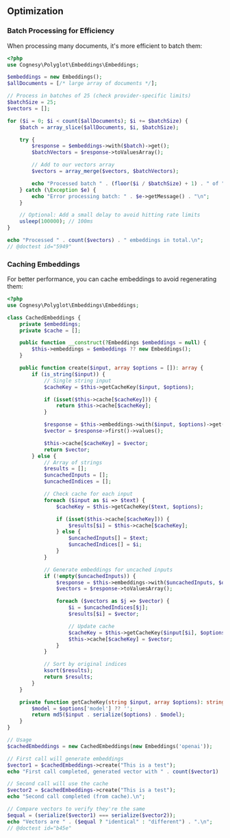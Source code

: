 ## Optimization

### Batch Processing for Efficiency

When processing many documents, it's more efficient to batch them:

```php
<?php
use Cognesy\Polyglot\Embeddings\Embeddings;

$embeddings = new Embeddings();
$allDocuments = [/* large array of documents */];

// Process in batches of 25 (check provider-specific limits)
$batchSize = 25;
$vectors = [];

for ($i = 0; $i < count($allDocuments); $i += $batchSize) {
    $batch = array_slice($allDocuments, $i, $batchSize);

    try {
        $response = $embeddings->with($batch)->get();
        $batchVectors = $response->toValuesArray();

        // Add to our vectors array
        $vectors = array_merge($vectors, $batchVectors);

        echo "Processed batch " . (floor($i / $batchSize) + 1) . " of " . ceil(count($allDocuments) / $batchSize) . "\n";
    } catch (\Exception $e) {
        echo "Error processing batch: " . $e->getMessage() . "\n";
    }

    // Optional: Add a small delay to avoid hitting rate limits
    usleep(100000); // 100ms
}

echo "Processed " . count($vectors) . " embeddings in total.\n";
// @doctest id="5949"
```


### Caching Embeddings

For better performance, you can cache embeddings to avoid regenerating them:

```php
<?php
use Cognesy\Polyglot\Embeddings\Embeddings;

class CachedEmbeddings {
    private $embeddings;
    private $cache = [];

    public function __construct(?Embeddings $embeddings = null) {
        $this->embeddings = $embeddings ?? new Embeddings();
    }

    public function create($input, array $options = []): array {
        if (is_string($input)) {
            // Single string input
            $cacheKey = $this->getCacheKey($input, $options);

            if (isset($this->cache[$cacheKey])) {
                return $this->cache[$cacheKey];
            }

            $response = $this->embeddings->with($input, $options)->get();
            $vector = $response->first()->values();

            $this->cache[$cacheKey] = $vector;
            return $vector;
        } else {
            // Array of strings
            $results = [];
            $uncachedInputs = [];
            $uncachedIndices = [];

            // Check cache for each input
            foreach ($input as $i => $text) {
                $cacheKey = $this->getCacheKey($text, $options);

                if (isset($this->cache[$cacheKey])) {
                    $results[$i] = $this->cache[$cacheKey];
                } else {
                    $uncachedInputs[] = $text;
                    $uncachedIndices[] = $i;
                }
            }

            // Generate embeddings for uncached inputs
            if (!empty($uncachedInputs)) {
                $response = $this->embeddings->with($uncachedInputs, $options)->get();
                $vectors = $response->toValuesArray();

                foreach ($vectors as $j => $vector) {
                    $i = $uncachedIndices[$j];
                    $results[$i] = $vector;

                    // Update cache
                    $cacheKey = $this->getCacheKey($input[$i], $options);
                    $this->cache[$cacheKey] = $vector;
                }
            }

            // Sort by original indices
            ksort($results);
            return $results;
        }
    }

    private function getCacheKey(string $input, array $options): string {
        $model = $options['model'] ?? '';
        return md5($input . serialize($options) . $model);
    }
}

// Usage
$cachedEmbeddings = new CachedEmbeddings(new Embeddings('openai'));

// First call will generate embeddings
$vector1 = $cachedEmbeddings->create("This is a test");
echo "First call completed, generated vector with " . count($vector1) . " dimensions.\n";

// Second call will use the cache
$vector2 = $cachedEmbeddings->create("This is a test");
echo "Second call completed (from cache).\n";

// Compare vectors to verify they're the same
$equal = (serialize($vector1) === serialize($vector2));
echo "Vectors are " . ($equal ? "identical" : "different") . ".\n";
// @doctest id="b45e"
```


